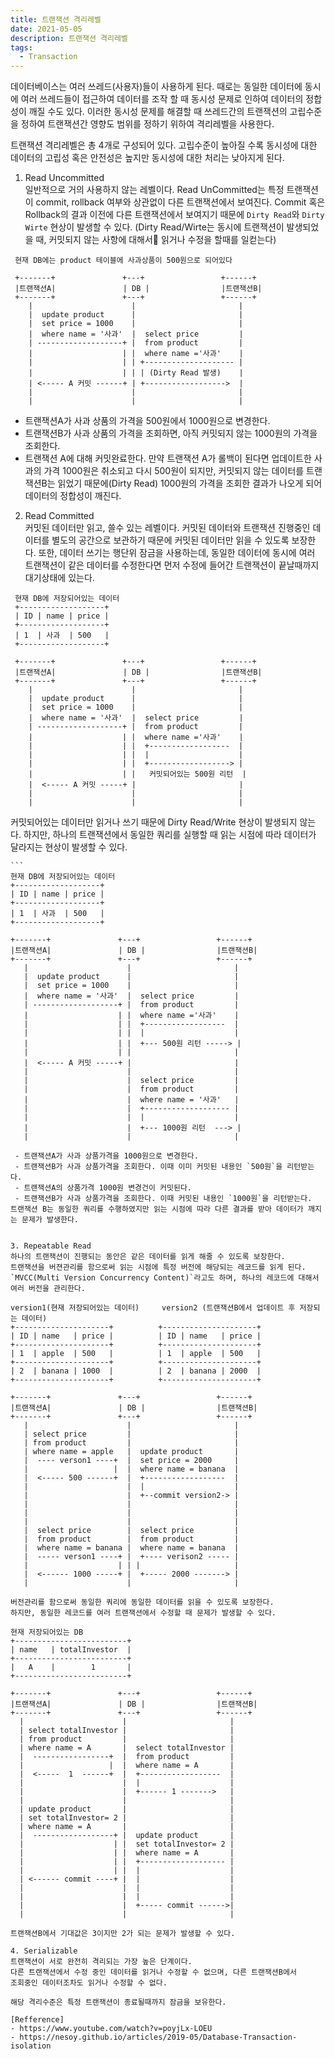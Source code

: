 ```yaml
---
title: 트랜잭션 격리레벨
date: 2021-05-05
description: 트랜잭션 격리레벨
tags:
  - Transaction
---  
```


데이터베이스는 여러 쓰레드(사용자)들이 사용하게 된다. 때로는 동일한 데이터에 동시에 여러 쓰레드들이 접근하여 데이터를 조작 할 때 동시성 문제로 인하여 
데이터의 정합성이 깨질 수도 있다. 
이러한 동시성 문제를 해결할 때 쓰레드간의 트랜잭션의 고립수준을 정하여 트랜잭션간 영향도 범위를 정하기 위하여 격리레벨을 사용한다.   

  트랜잭션 격리레벨은 총 4개로 구성되어 있다. 고립수준이 높아질 수록 동시성에 대한 데이터의 고립성 혹은 안전성은 높지만 
  동시성에 대한 처리는 낮아지게 된다. 

  1. Read Uncommitted  
   일반적으로 거의 사용하지 않는 레벨이다. Read UnCommitted는 특정 트랜잭션이 commit, rollback 여부와 상관없이
   다른 트랜잭션에서 보여진다. Commit 혹은 Rollback의 결과 이전에 다른 트랜잭션에서 보여지기 때문에 
   `Dirty Read`와 `Dirty Wirte` 현상이 발생할 수 있다. 
   (Dirty Read/Wirte는 동시에 트랜잭션이 발생되었을 때, 커밋되지 않는 사항에 대해서 읽거나 수정을 할때를 일컫는다) 

   ```
    현재 DB에는 product 테이블에 사과상품이 500원으로 되어있다

    +-------+               +---+                 +------+
    |트랜잭션A|               | DB |                |트랜잭션B|
    +-------+               +---+                 +------+
       |                      |                       |
       |  update product      |                       |
       |  set price = 1000    |                       |
       |  where name = '사과'  |  select price         |
       | -------------------+ |  from product         |
       |                    | |  where name ='사과'    |
       |                    | | +-------------------- | 
       |                    | | | (Dirty Read 발생)    |
       | <----- A 커밋 ------+ | +------------------>  |
       |                      |                       |
       |                      |                       |
   ```        
   - 트랜잭션A가 사과 상품의 가격을 500원에서 1000원으로 변경한다.
   - 트랜잭션B가 사과 상품의 가격을 조회하면, 아직 커밋되지 않는 1000원의 가격을 조회한다.
   - 트랜잭션 A에 대해 커밋완료한다. 
   만약 트랜잭션 A가 롤백이 된다면 업데이트한 사과의 가격 1000원은 취소되고 다시 500원이 되지만, 커밋되지 않는 데이터를
   트랜잭션B는 읽었기 때문에(Dirty Read) 1000원의 가격을 조회한 결과가 나오게 되어 데이터의 정합성이 깨진다.


  2. Read Committed  
  커밋된 데이터만 읽고, 쓸수 있는 레벨이다. 
  커밋된 데이터와 트랜잭션 진행중인 데이터를 별도의 공간으로 보관하기 때문에 커밋된 데이터만 읽을 수 있도록 보장한다. 
  또한, 데이터 쓰기는 행단위 잠금을 사용하는데,  동일한 데이터에 동시에 여러 트랜잭션이 
  같은 데이터를 수정한다면 먼저 수정에 들어간 트랜잭션이 끝날때까지 대기상태에 있는다. 
  
   ```
    현재 DB에 저장되어있는 데이터 
    +-------------------+
    | ID | name | price |
    +-------------------+
    | 1  | 사과  | 500   |
    +-------------------+ 
   
    +-------+               +---+                 +------+
    |트랜잭션A|               | DB |                |트랜잭션B|
    +-------+               +---+                 +------+
       |                      |                       |
       |  update product      |                       |
       |  set price = 1000    |                       |
       |  where name = '사과'  |  select price         |
       | -------------------+ |  from product         |
       |                    | |  where name ='사과'    |
       |                    | |  +------------------  | 
       |                    | |  |                    |
       |                    | |  +------------------> | 
       |                    | |   커밋되어있는 500원 리턴  |
       |  <----- A 커밋 -----+ |                       |
       |                      |                       |
       |                      |                       |
   ```
  커밋되어있는 데이터만 읽거나 쓰기 때문에 Dirty Read/Write 현상이 발생되지 않는다.
  하지만, 하나의 트랜잭션에서 동일한 쿼리를 실행할 때 읽는 시점에 따라 데이터가 달라지는 현상이 발생할 수 있다. 

    ```
    현재 DB에 저장되어있는 데이터 
    +-------------------+
    | ID | name | price |
    +-------------------+
    | 1  | 사과  | 500   |
    +-------------------+ 
   
    +-------+               +---+                 +------+
    |트랜잭션A|               | DB |                |트랜잭션B|
    +-------+               +---+                 +------+
       |                      |                       |
       |  update product      |                       |
       |  set price = 1000    |                       |
       |  where name = '사과'  |  select price         |
       | -------------------+ |  from product         |
       |                    | |  where name ='사과'    |
       |                    | |  +------------------  | 
       |                    | |  |                    |
       |                    | |  +--- 500원 리턴 -----> | 
       |                    | |                       |
       |  <----- A 커밋 -----+ |                       |
       |                      |                       |
       |                      |  select price         |
       |                      |  from product         |
       |                      |  where name = '사과'   |
       |                      |  +------------------- |
       |                      |  |                    |
       |                      |  +--- 1000원 리턴  ---> |
       |                      |                       |
  ```
   - 트랜잭션A가 사과 상품가격을 1000원으로 변경한다. 
   - 트랜잭션B가 사과 상품가격을 조회한다. 이때 이미 커밋된 내용인 `500원`을 리턴받는다.
   - 트랜잭션A의 상품가격 1000원 변경건이 커밋된다.
   - 트랜잭션B가 사과 상품가격을 조회한다. 이때 커밋된 내용인 `1000원`을 리턴받는다.
  트랜잭션 B는 동일한 쿼리를 수행하였지만 읽는 시점에 따라 다른 결과를 받아 데이터가 깨지는 문제가 발생한다.


  3. Repeatable Read  
  하나의 트랜잭션이 진행되는 동안은 같은 데이터를 읽게 해줄 수 있도록 보장한다. 
  트랜잭션을 버젼관리를 함으로써 읽는 시점에 특정 버전에 해당되는 레코드를 읽게 된다. 
  `MVCC(Multi Version Concurrency Content)`라고도 하며, 하나의 레코드에 대해서 여러 버전을 관리한다.

  ```
    version1(현재 저장되어있는 데이터)     version2 (트랜잭션B에서 업데이트 후 저장되는 데이터)
    +---------------------+          +---------------------+
    | ID | name   | price |          | ID | name   | price |
    +---------------------+          +---------------------+  
    | 1  | apple  | 500   |          | 1  | apple  | 500   | 
    +---------------------+          +---------------------+  
    | 2  | banana | 1000  |          | 2  | banana | 2000  | 
    +---------------------+          +---------------------+ 
   
    +-------+               +---+                 +------+
    |트랜잭션A|               | DB |                |트랜잭션B|
    +-------+               +---+                 +------+
       |                      |                       |
       | select price         |                       |
       | from product         |                       |
       | where name = apple   |  update product       |
       |  ---- verson1 ----+  |  set price = 2000     |
       |                   |  |  where name = banana  |
       |  <----- 500 ------+  |  +------------------  | 
       |                      |  |                    |
       |                      |  +--commit version2-> | 
       |                      |                       |
       |                      |                       |
       |                      |                       |
       |  select price        |  select price         |
       |  from product        |  from product         |
       |  where name = banana |  where name = banana  |
       |  ----- verson1 ----+ |  +---- verison2 ----- |
       |                    | | |                     |
       |  <------ 1000 -----+ |  +----- 2000 -------> |
       |                      |                       |
  ```
  버전관리를 함으로써 동일한 쿼리에 동일한 데이터를 읽을 수 있도록 보장한다. 
  하지만, 동일한 레코드를 여러 트랜잭션에서 수정할 때 문제가 발생할 수 있다. 

  ```
    현재 저장되어있는 DB
    +-------------------------+
    | name   | totalInvestor  | 
    +-------------------------+
    |   A    |        1       |
    +-------------------------+ 

    +-------+               +---+                 +------+
    |트랜잭션A|               | DB |                |트랜잭션B|
    +-------+               +---+                 +------+
      |                      |                       |
      | select totalInvestor |                       |
      | from product         |                       |
      | where name = A       |  select totalInvestor |
      |  -----------------+  |  from product         |
      |                   |  |  where name = A       |
      |  <-----  1  ------+  |  +------------------  | 
      |                      |  |                    |
      |                      |  +------ 1 ------->   | 
      |                      |                       |
      | update product       |                       |
      | set totalInvestor= 2 |                       |
      | where name = A       |                       |
      |  ------------------+ |  update product       |
      |                    | |  set totalInvestor= 2 |
      |                    | |  where name = A       |
      |                    | |  +------------------- |
      |                    | |  |                    |
      | <------ commit ----+ |  |                    |
      |                      |  |                    |  
      |                      |  |                    |
      |                      |  +----- commit ------>|
      |                      |                       |
  ```
  트랜잭션B에서 기대값은 3이지만 2가 되는 문제가 발생할 수 있다. 
  
  4. Serializable  
  트랜잭션이 서로 완전히 격리되는 가장 높은 단계이다. 
  다른 트랜잭션에서 수정 중인 데이터를 읽거나 수정할 수 없으며, 다른 트랜잭션B에서 
  조회중인 데이터조차도 읽거나 수정할 수 없다. 

  해당 격리수준은 특정 트랜잭션이 종료될때까지 잠금을 보유한다.

[Refference]
- https://www.youtube.com/watch?v=poyjLx-LOEU
- https://nesoy.github.io/articles/2019-05/Database-Transaction-isolation



